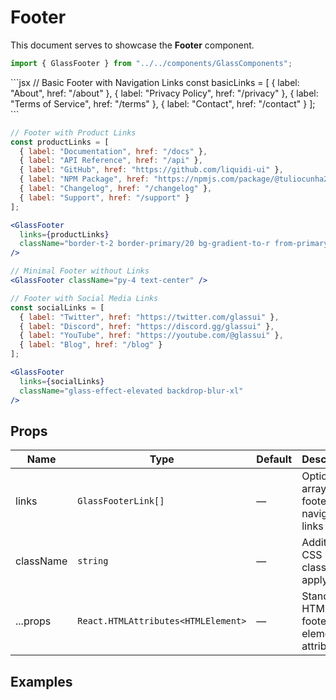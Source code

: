 # Footer

This document serves to showcase the **Footer** component.


```jsx
import { GlassFooter } from "../../components/GlassComponents";
```

<ComponentShowcase>
  ```jsx
  // Basic Footer with Navigation Links
  const basicLinks = [
    { label: "About", href: "/about" },
    { label: "Privacy Policy", href: "/privacy" },
    { label: "Terms of Service", href: "/terms" },
    { label: "Contact", href: "/contact" }
  ];

  <GlassFooter links={basicLinks} />
  ```

  ```jsx
  // Footer with Product Links
  const productLinks = [
    { label: "Documentation", href: "/docs" },
    { label: "API Reference", href: "/api" },
    { label: "GitHub", href: "https://github.com/liquidi-ui" },
    { label: "NPM Package", href: "https://npmjs.com/package/@tuliocunha23/liquidui" },
    { label: "Changelog", href: "/changelog" },
    { label: "Support", href: "/support" }
  ];

  <GlassFooter 
    links={productLinks}
    className="border-t-2 border-primary/20 bg-gradient-to-r from-primary/5 to-secondary/5"
  />
  ```

  ```jsx
  // Minimal Footer without Links
  <GlassFooter className="py-4 text-center" />
  ```

  ```jsx
  // Footer with Social Media Links
  const socialLinks = [
    { label: "Twitter", href: "https://twitter.com/glassui" },
    { label: "Discord", href: "https://discord.gg/glassui" },
    { label: "YouTube", href: "https://youtube.com/@glassui" },
    { label: "Blog", href: "/blog" }
  ];

  <GlassFooter 
    links={socialLinks}
    className="glass-effect-elevated backdrop-blur-xl"
  />
  ```
</ComponentShowcase>

## Props

| Name | Type | Default | Description |
|------|------|---------|-------------|
| links | `GlassFooterLink[]` | — | Optional array of footer navigation links |
| className | `string` | — | Additional CSS classes to apply |
| ...props | `React.HTMLAttributes<HTMLElement>` | — | Standard HTML footer element attributes |

## Examples
